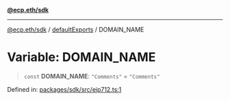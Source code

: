[**@ecp.eth/sdk**](/sdk-reference/index.mdx)

***

[@ecp.eth/sdk](/sdk-reference/index.mdx) / [defaultExports](/sdk-reference/defaultExports/index.mdx) / DOMAIN\_NAME

# Variable: DOMAIN\_NAME

> `const` **DOMAIN\_NAME**: `"Comments"` = `"Comments"`

Defined in: [packages/sdk/src/eip712.ts:1](https://github.com/ecp-eth/comments-monorepo/blob/main/packages/sdk/src/eip712.ts#L1)
